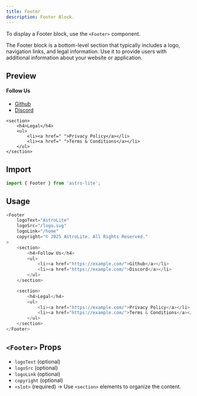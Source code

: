 ```yaml
---
title: Footer
description: Footer Block.
---
```


To display a Footer block, use the `<Footer>` component.

The Footer block is a bottom-level section that typically includes a logo, navigation links, and legal information. Use it to provide users with additional information about your website or application.

## Preview

<Footer 
    logoText="AstroLite"
    logoSrc={AstroLogo.src}
    logoLink=" "
    copyright="© 2025 AstroLite. All Rights Reserved."
>
    <section>
        <h4>Follow Us</h4>
        <ul>
            <li><a href=" ">Github</a></li>
            <li><a href=" ">Discord</a></li>
        </ul>
    </section>

    <section>
        <h4>Legal</h4>
        <ul>
            <li><a href=" ">Privacy Policy</a></li>
            <li><a href=" ">Terms & Conditions</a></li>
        </ul>
    </section>
</Footer>


## Import

```js title="src/components/example.astro"
import { Footer } from 'astro-lite';
```

## Usage

```js title="src/components/example.astro"
<Footer 
    logoText="AstroLite"
    logoSrc="/logo.svg"
    logoLink="/home"
    copyright="© 2025 AstroLite. All Rights Reserved."
>
    <section>
        <h4>Follow Us</h4>
        <ul>
            <li><a href="https://example.com/">Github</a></li>
            <li><a href="https://example.com/">Discord</a></li>
        </ul>
    </section>

    <section>
        <h4>Legal</h4>
        <ul>
            <li><a href="https://example.com/">Privacy Policy</a></li>
            <li><a href="https://example.com/">Terms & Conditions</a></li>
        </ul>
    </section>
</Footer>
```

## `<Footer>` Props

- `logoText` (optional)
- `logoSrc` (optional)
- `logoLink` (optional)
- `copyright` (optional)
- `<slot>` (required) -> Use `<section>` elements to organize the content.